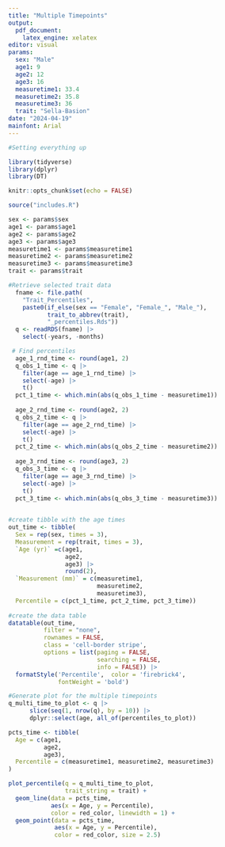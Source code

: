 ```yaml
---
title: "Multiple Timepoints"
output: 
  pdf_document:
    latex_engine: xelatex
editor: visual
params:
  sex: "Male"
  age1: 9
  age2: 12
  age3: 16
  measuretime1: 33.4
  measuretime2: 35.8
  measuretime3: 36
  trait: "Sella-Basion"
date: "2024-04-19"
mainfont: Arial
---
```


```r

#Setting everything up

library(tidyverse)
library(dplyr)
library(DT)

knitr::opts_chunk$set(echo = FALSE)

source("includes.R")

sex <- params$sex
age1 <- params$age1
age2 <- params$age2
age3 <- params$age3
measuretime1 <- params$measuretime1
measuretime2 <- params$measuretime2
measuretime3 <- params$measuretime3
trait <- params$trait

```

```r

#Retrieve selected trait data
  fname <- file.path(
    "Trait_Percentiles",
    paste0(if_else(sex == "Female", "Female_", "Male_"),
           trait_to_abbrev(trait),
           "_percentiles.Rds"))
  q <- readRDS(fname) |> 
    select(-years, -months)

```

```r
 
 # Find percentiles
  age_1_rnd_time <- round(age1, 2)
  q_obs_1_time <- q |>
    filter(age == age_1_rnd_time) |>
    select(-age) |>
    t()
  pct_1_time <- which.min(abs(q_obs_1_time - measuretime1))
  
  age_2_rnd_time <- round(age2, 2)
  q_obs_2_time <- q |>
    filter(age == age_2_rnd_time) |>
    select(-age) |>
    t()
  pct_2_time <- which.min(abs(q_obs_2_time - measuretime2))
  
  age_3_rnd_time <- round(age3, 2)
  q_obs_3_time <- q |>
    filter(age == age_3_rnd_time) |>
    select(-age) |>
    t()
  pct_3_time <- which.min(abs(q_obs_3_time - measuretime3))
  
```

```r

#create tibble with the age times  
out_time <- tibble(
  Sex = rep(sex, times = 3),
  Measurement = rep(trait, times = 3),
  `Age (yr)` =c(age1,
                age2,
                age3) |>
                round(2),
  `Measurement (mm)` = c(measuretime1,
                         measuretime2,
                         measuretime3),
  Percentile = c(pct_1_time, pct_2_time, pct_3_time))
 
#create the data table 
datatable(out_time,
          filter = "none",
          rownames = FALSE,
          class = 'cell-border stripe',
          options = list(paging = FALSE,
                         searching = FALSE,
                         info = FALSE)) |>
  formatStyle('Percentile',  color = 'firebrick4',
              fontWeight = 'bold')

```

```r

#Generate plot for the multiple timepoints
q_multi_time_to_plot <- q |> 
      slice(seq(1, nrow(q), by = 10)) |> 
      dplyr::select(age, all_of(percentiles_to_plot))

pcts_time <- tibble(
  Age = c(age1,
          age2,
          age3),
  Percentile = c(measuretime1, measuretime2, measuretime3)
)

plot_percentile(q = q_multi_time_to_plot,
                trait_string = trait) +
  geom_line(data = pcts_time,
            aes(x = Age, y = Percentile),
            color = red_color, linewidth = 1) +
  geom_point(data = pcts_time,
             aes(x = Age, y = Percentile),
             color = red_color, size = 2.5)
      
  

```